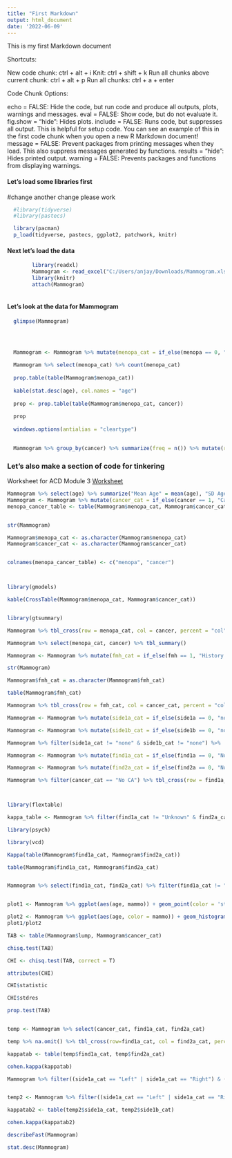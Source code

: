```yaml
---
title: "First Markdown"
output: html_document
date: '2022-06-09'
---
```

This is my first Markdown document

Shortcuts:

New code chunk: ctrl + alt + i
Knit: ctrl + shift + k
Run all chunks above current chunk: ctrl + alt + p
Run all chunks: ctrl + a + enter

Code Chunk Options:

echo = FALSE: Hide the code, but run code and produce all outputs, plots, warnings and messages.
eval = FALSE: Show code, but do not evaluate it.
fig.show = “hide”: Hides plots.
include = FALSE: Runs code, but suppresses all output. This is helpful for setup code. You can see an example of this in the first code chunk when you open a new R Markdown document!
message = FALSE: Prevent packages from printing messages when they load. This also suppress messages generated by functions.
results = "hide": Hides printed output.
warning = FALSE: Prevents packages and functions from displaying warnings.

#### **Let's load some libraries first**
#change
another change
please work

```r

  #library(tidyverse)
  #library(pastecs)

  library(pacman)
  p_load(tidyverse, pastecs, ggplot2, patchwork, knitr)

```

#### Next let's load the data

```r
  
        library(readxl)
        Mammogram <- read_excel("C:/Users/anjay/Downloads/Mammogram.xlsx")
        library(knitr)
        attach(Mammogram)
    

```

#### Let's look at the data for Mammogram

```r
  
  glimpse(Mammogram)  



  
  Mammogram <- Mammogram %>% mutate(menopa_cat = if_else(menopa == 0, "No", "Yes"))
  
  Mammogram %>% select(menopa_cat) %>% count(menopa_cat)
  
  prop.table(table(Mammogram$menopa_cat))
  
  kable(stat.desc(age), col.names = "age")
  
  prop <- prop.table(table(Mammogram$menopa_cat, cancer))
  
  prop
  
  windows.options(antialias = "cleartype")

  
  Mammogram %>% group_by(cancer) %>% summarize(freq = n()) %>% mutate(rel.freq = freq/sum(freq))
```

### Let's also make a section of code for tinkering



Worksheet for ACD Module 3
[Worksheet](https://wustl.instructure.com/courses/88393/files/4776714?module_item_id=1343688)
```r
Mammogram %>% select(age) %>% summarize("Mean Age" = mean(age), "SD Age" = sd(age))
Mammogram <- Mammogram %>% mutate(cancer_cat = if_else(cancer == 1, "Cancer", "No CA"))
menopa_cancer_table <- table(Mammogram$menopa_cat, Mammogram$cancer_cat)


str(Mammogram)

Mammogram$menopa_cat <- as.character(Mammogram$menopa_cat)
Mammogram$cancer_cat <- as.character(Mammogram$cancer_cat)


colnames(menopa_cancer_table) <- c("menopa", "cancer")



library(gmodels)

kable(CrossTable(Mammogram$menopa_cat, Mammogram$cancer_cat))


library(gtsummary)

Mammogram %>% tbl_cross(row = menopa_cat, col = cancer, percent = "col", digits = c(0,2), label = list(menopa_cat ~ "Menopause Status", cancer ~ "Cancer")) %>% add_p() %>% bold_labels() %>% italicize_levels()

Mammogram %>% select(menopa_cat, cancer) %>% tbl_summary()

Mammogram <- Mammogram %>% mutate(fmh_cat = if_else(fmh == 1, "History of Cancer", "No History of Cancer"))

str(Mammogram)

Mammogram$fmh_cat = as.character(Mammogram$fmh_cat)

table(Mammogram$fmh_cat)

Mammogram %>% tbl_cross(row = fmh_cat, col = cancer_cat, percent = "col", digits = c(0,1))

Mammogram <- Mammogram %>% mutate(side1a_cat = if_else(side1a == 0, "none", if_else(side1a == 1, "Right", if_else(side1a == 2, "Left", if_else(side1a == 3, "Bilat", "Error")))))

Mammogram <- Mammogram %>% mutate(side1b_cat = if_else(side1b == 0, "none", if_else(side1b == 1, "Right", if_else(side1b == 2, "Left", if_else(side1b == 3, "Bilat", "Error")))))

Mammogram %>% filter(side1a_cat != "none" & side1b_cat != "none") %>%  tbl_cross(row = side1a_cat, col = side1b_cat, percent = "cell", digits = c(0,1))

Mammogram <- Mammogram %>% mutate(find1a_cat = if_else(find1a == 0, "Normal", if_else(find1a == 1, "Abn_ben", if_else(find1a == 2, "Indeterm", if_else(find1a == 3, "Susp", "Error")))))

Mammogram <- Mammogram %>% mutate(find2a_cat = if_else(find2a == 0, "Normal", if_else(find2a == 1, "Abn_ben", if_else(find2a == 2, "Indeterm", if_else(find2a == 3, "Susp", "Error")))))

Mammogram %>% filter(cancer_cat == "No CA") %>% tbl_cross(row = find1a_cat, col = find2a_cat, percent = "row", digits = c(0, 1))



library(flextable)

kappa_table <- Mammogram %>% filter(find1a_cat != "Unknown" & find2a_cat != "Unknown") %>% tbl_cross(row = find1a_cat, col = find2a_cat, percent = "cell", digits = c(0, 1))

library(psych)

library(vcd)

Kappa(table(Mammogram$find1a_cat, Mammogram$find2a_cat))

table(Mammogram$find1a_cat, Mammogram$find2a_cat)


Mammogram %>% select(find1a_cat, find2a_cat) %>% filter(find1a_cat != "Unknown" & find2a_cat != "Unknown") 


plot1 <- Mammogram %>% ggplot(aes(age, mammo)) + geom_point(color = 'steelblue')

plot2 <- Mammogram %>% ggplot(aes(age, color = mammo)) + geom_histogram(binwidth = 0.5)
plot1/plot2

TAB <- table(Mammogram$lump, Mammogram$cancer_cat)

chisq.test(TAB)

CHI <- chisq.test(TAB, correct = T)

attributes(CHI)

CHI$statistic

CHI$stdres

prop.test(TAB)


temp <- Mammogram %>% select(cancer_cat, find1a_cat, find2a_cat)

temp %>% na.omit() %>% tbl_cross(row=find1a_cat, col = find2a_cat, percent = "cell", digits = c(0, 1))

kappatab <- table(temp$find1a_cat, temp$find2a_cat)

cohen.kappa(kappatab)

Mammogram %>% filter((side1a_cat == "Left" | side1a_cat == "Right") & (side1b_cat == "Left" | side1b_cat == "Right")) %>% select(side1a_cat, side1b_cat) %>% tbl_cross(row = side1a_cat, col = side1b_cat, percent = "cell", digits = c(0,1))


temp2 <- Mammogram %>% filter((side1a_cat == "Left" | side1a_cat == "Right") & (side1b_cat == "Left" | side1b_cat == "Right")) %>% select(side1a_cat, side1b_cat)

kappatab2 <- table(temp2$side1a_cat, temp2$side1b_cat)

cohen.kappa(kappatab2)

describeFast(Mammogram)

stat.desc(Mammogram)




```

